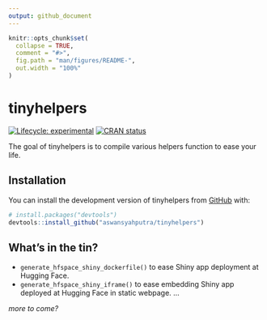 ```yaml
---
output: github_document
---
```


<!-- README.md is generated from README.Rmd. Please edit that file -->

```r
knitr::opts_chunk$set(
  collapse = TRUE,
  comment = "#>",
  fig.path = "man/figures/README-",
  out.width = "100%"
)
```

# tinyhelpers

<!-- badges: start -->
[![Lifecycle: experimental](https://img.shields.io/badge/lifecycle-experimental-orange.svg)](https://lifecycle.r-lib.org/articles/stages.html#experimental)
[![CRAN status](https://www.r-pkg.org/badges/version/tinyhelpers)](https://CRAN.R-project.org/package=tinyhelpers)
<!-- badges: end -->

The goal of tinyhelpers is to compile various helpers function to ease your life.

## Installation

You can install the development version of tinyhelpers from [GitHub](https://github.com/) with:

``` r
# install.packages("devtools")
devtools::install_github("aswansyahputra/tinyhelpers")
```

## What's in the tin?

* `generate_hfspace_shiny_dockerfile()` to ease Shiny app deployment at Hugging Face.
* `generate_hfspace_shiny_iframe()` to ease embedding Shiny app deployed at Hugging Face in static webpage.
...

*more to come?*

